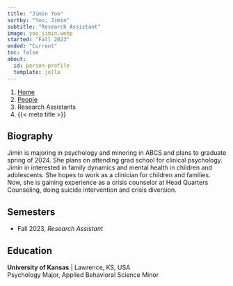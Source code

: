 ---
title: "Jimin Yoo"
sortby: "Yoo, Jimin"
subtitle: "Research Assistant"
image: yoo_jimin.webp
started: "Fall 2023"
ended: "Current"
toc: false
about:
  id: person-profile
  template: jolla
---

```{=html}
<nav aria-label="breadcrumb">
  <ol class="breadcrumb">
    <li class="breadcrumb-item"><a href="../../index.html">Home</a></li>
    <li class="breadcrumb-item"><a href="../../people.html">People</a></li>
    <li class="breadcrumb-item active">Research Assistants</li>
    <li class="breadcrumb-item active" aria-current="page">{{< meta title >}}</li>
  </ol>
</nav>
```

:::{#person-profile}
## Biography
Jimin is majoring in psychology and minoring in ABCS and plans to graduate spring of 2024. She plans on attending grad school for clinical psychology.  Jimin in interested in family dynamics and mental health in children and adolescents. She hopes to work as a clinician for children and families. Now, she is gaining experience as a crisis counselor at Head Quarters Counseling, doing suicide intervention and crisis diversion.


## Semesters

- Fall 2023, *Research Assistant*

## Education

**University of Kansas** | Lawrence, KS, USA<br />
Psychology Major, Applied Behavioral Science Minor
:::
